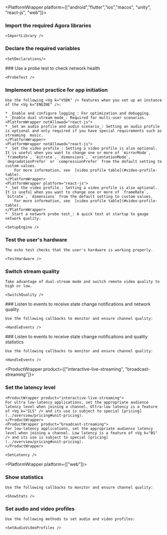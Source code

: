 
<PlatformWrapper platform={["android","flutter","ios","macos", "unity", "react-js", "web"]}>

### Import the required Agora libraries

    <ImportLibrary />

### Declare the required variables

    <SetDeclarations/>

<PlatformWrapper notAllowed="web">
### Use a probe test to check network health

    <ProbeTest />

### Implement best practice for app initiation

    Use the following <Vg k="VSDK" /> features when you set up an instance of the <Vg k="ENGINE" />:

    * _Enable and configure logging_: For optimization and debugging.
    * _Enable dual stream mode_: Required for multi-user scenarios.
    <PlatformWrapper notAllowed="react-js">
    * _Set an audio profile and audio scenario_: Setting an audio profile is optional and only required if you have special requirements such as streaming  music.
    </PlatformWrapper>
    <PlatformWrapper notAllowed="react-js">
    * _Set the video profile_: Setting a video profile is also optional. It is useful when you want to change one or more of `mirrorMode`, `frameRate`, `bitrate`, `dimensions`, `orientationMode`, `degradationPrefer` or `compressionPrefer` from the default setting to custom values.
        For more information, see  [video profile table](#video-profile-table).
    </PlatformWrapper>
    <PlatformWrapper platform="react-js">
    * _Set the video profile_: Setting a video profile is also optional. It is useful when you want to change one or more of `frameRate`, `bitrate`, `dimensions` from the default setting to custom values.
        For more information, see  [video profile table](#video-profile-table).
    </PlatformWrapper>
    * _Start a network probe test_: A quick test at startup to gauge network quality.

    <SetupEngine />
</PlatformWrapper>

### Test the user's hardware

    The echo test checks that the user's hardware is working properly.

    <TestHardware />

### Switch stream quality

    Take advantage of dual-stream mode and switch remote video quality to high or low.

    <SwitchQuality />
<PlatformWrapper platform="react-js">
### Listen to <Vg k="ENGINE" /> events to receive state change notifications and network quality

    Use the following callbacks to monitor and ensure channel quality:

    <HandleEvents />
</PlatformWrapper>

<PlatformWrapper notAllowed="react-js">
### Listen to <Vg k="ENGINE" /> events to receive state change notifications and quality statistics

    Use the following callbacks to monitor and ensure channel quality:

    <HandleEvents />
<ProductWrapper product={["interactive-live-streaming", "broadcast-streaming"]}>
### Set the latency level

    <ProductWrapper product="interactive-live-streaming">
    For ultra low-latency applications, set the appropriate audience latency level when joining a channel. Ultra-low latency is a feature of <Vg k="ILS" /> and its use is subject to special [pricing](../overview/pricing#unit-pricing).
    </ProductWrapper>
    <ProductWrapper product="broadcast-streaming">
    For low-latency applications, set the appropriate audience latency level when joining a channel. Low latency is a feature of <Vg k="BS" /> and its use is subject to special [pricing](../overview/pricing#unit-pricing).
    </ProductWrapper>

    <SetLatency />
</ProductWrapper>
</PlatformWrapper>

<PlatformWrapper platform={["web"]}>

### Show statistics

    Use the following callbacks to monitor and ensure channel quality:

    <ShowStats />

### Set audio and video profiles

    Use the following methods to set audio and video profiles:

    <SetAudioVideoProfiles />

</PlatformWrapper>
</PlatformWrapper>
